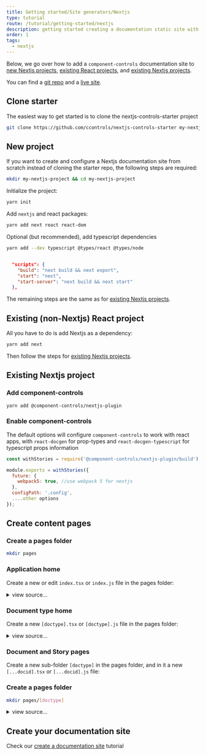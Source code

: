```yaml
---
title: Getting started/Site generators/Nextjs
type: tutorial
route: /tutorial/getting-started/nextjs
description: getting started creating a documentation static site with nextjs and component-controls
order: 1
tags:
  - nextjs
---
```


Below, we go over how to add a `component-controls` documentation site to [new Nextjs projects](#new-project), [existing React projects](#existing--non-nextjs--react-project), and [existing Nextjs projects](#existing-nextjs-project).

You can find a [git repo](https://github.com/ccontrols/nextjs-controls-starter) and a [live site](https://nextjs-controls-starter.netlify.app/).

## Clone starter

The easiest way to get started is to clone the nextjs-controls-starter project

```sh
git clone https://github.com/ccontrols/nextjs-controls-starter my-nextjs-project
```


## New project

If you want to create and configure a Nextjs documentation site from scratch instead of cloning the starter repo, the following steps are required:

```sh
mkdir my-nextjs-project && cd my-nextjs-project
```

Initialize the project:

```sh
yarn init
```

Add `nextjs` and react packages:

```sh
yarn add next react react-dom
```

Optional (but recommended), add typescript dependencies

```sh
yarn add --dev typescript @types/react @types/node
```

```json:title=package.json

  "scripts": {
    "build": "next build && next export",
    "start": "next",
    "start-server": "next build && next start"
  },

```

The remaining steps are the same as for [existing Nextjs projects](#existing-nextjs-project).

## Existing (non-Nextjs) React project

All you have to do is add Nextjs as a dependency:

```sh
yarn add next
```

Then follow the steps for [existing Nextjs projects](#existing-nextjs-project).

## Existing Nextjs project

### Add component-controls

```sh
yarn add @component-controls/nextjs-plugin
```

### Enable component-controls

The default options will configure `component-controls` to work with react apps,  with `react-docgen` for prop-types and `react-docgen-typescript` for typescript props information

```js:title=next.config.js
const withStories = require('@component-controls/nextjs-plugin/build');

module.exports = withStories({ 
  future: {
    webpack5: true, //use webpack 5 for nextjs
  },
  configPath: '.config', 
  ....other options 
});
```

## Create content pages

### Create a pages folder

```sh
mkdir pages
```

### Application home

Create a new or edit `index.tsx` or `index.js` file in the pages folder:

<details>
  <summary>view source...</summary>

```jsx:title=pages/index.tsx
import React, { FC } from 'react';
import { GetStaticProps } from 'next';
import { DocType, defDocType } from '@component-controls/core';
import { DocPage } from '@component-controls/app';
import { Layout, store, getIndexPage } from '@component-controls/nextjs-plugin';

interface PageListProps {
  type: DocType;
  docId?: string;
  storyId?: string;
}

const HomePage: FC<PageListProps> = ({ type = defDocType, docId, storyId }) => {
  return (
    <Layout docId={docId} storyId={storyId}>
      <DocPage type={type} />
    </Layout>
  );
};

export const getStaticProps: GetStaticProps = async () => {
  const homePage = getIndexPage(store);
  const { docId = null, type = null, storyId = null } = homePage;
  return { props: { docId, type, storyId } };
};

export default HomePage;
```

</details>

### Document type home

Create a new `[doctype].tsx` or `[doctype].js` file in the pages folder:

<details>
  <summary>view source...</summary>

```jsx:title=pages/[doctype].tsx
import React, { FC } from 'react';
import { GetStaticProps, GetStaticPaths } from 'next';
import { DocType, defDocType } from '@component-controls/core';
import { DocumentHomePage } from '@component-controls/app';
import {
  Layout,
  store,
  getHomePagesPaths,
  getDocHomePage,
} from '@component-controls/nextjs-plugin';

interface PageListProps {
  type: DocType;
  docId?: string;
  storyId?: string;
}

const DocHomeTemplate: FC<PageListProps> = ({
  type = defDocType,
  docId,
  storyId,
}) => {
  return (
    <Layout docId={docId} storyId={storyId}>
      <DocumentHomePage type={type} />
    </Layout>
  );
};

export const getStaticPaths: GetStaticPaths = async () => {
  return { paths: getHomePagesPaths(store), fallback: false };
};

export const getStaticProps: GetStaticProps = async ({ params }) => {
  const { doctype: basepath } = params as { doctype: string };
  const page = getDocHomePage(store, basepath);
  const { type = null, docId = null, storyId = null } = page || {};
  return { props: { docId, storyId, type } };
};

export default DocHomeTemplate;
```
</details>

### Document and Story pages

Create a new sub-folder `[doctype]` in the pages folder, and in it a new `[...docid].tsx` or `[...docid].js` file:

### Create a pages folder

```sh
mkdir pages/[doctype]
```

<details>
  <summary>view source...</summary>

```jsx:title=pages/[doctype]/[...docid].tsx
import React, { FC } from 'react';
import { GetStaticProps, GetStaticPaths } from 'next';
import { DocPage } from '@component-controls/app';
import { DocType } from '@component-controls/core';
import {
  Layout,
  store,
  getDocPagesPaths,
  getDocPage,
} from '@component-controls/nextjs-plugin';

interface DocPageProps {
  docId?: string;
  storyId?: string;
  type: DocType;
  activeTab?: string;
  category?: string;
}

const DocPageTemplate: FC<DocPageProps> = ({
  docId,
  storyId,
  type,
  category,
  activeTab,
}) => {
  return (
    <Layout docId={docId} storyId={storyId} activeTab={activeTab}>
      <DocPage type={type} category={category} />
    </Layout>
  );
};

export const getStaticPaths: GetStaticPaths = async () => {
  return { paths: getDocPagesPaths(store), fallback: false };
};

export const getStaticProps: GetStaticProps = async ({ params }) => {
  const { doctype, docid } = params as { doctype: string; docid: string[] };
  const page = getDocPage(store, doctype, docid);
  const {
    type = null,
    docId = null,
    storyId = null,
    category = null,
    activeTab = null,
  } = page || {};
  return { props: { docId, type, storyId, category, activeTab } };
};

export default DocPageTemplate;
```
</details>

## Create your documentation site

Check our [create a documentation site](/tutorial/getting-started/documentation-site) tutorial